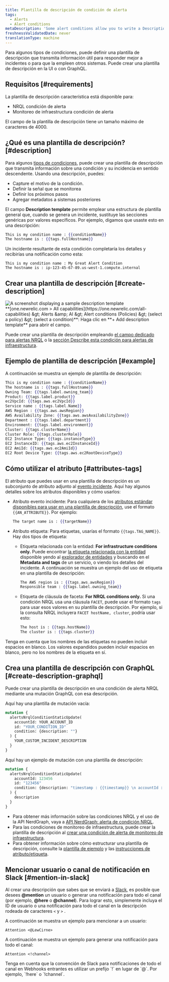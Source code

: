 ```yaml
---
title: Plantilla de descripción de condición de alerta
tags:
  - Alerts
  - Alert conditions
metaDescription: 'Some alert conditions allow you to write a Description, which adds context to your incidents and notifications.'
freshnessValidatedDate: never
translationType: machine
---
```


Para algunos tipos de condiciones, puede definir una plantilla de descripción que transmita información útil para responder mejor a incidentes o para que la empleen otros sistemas. Puede crear una plantilla de descripción en la UI o con GraphQL.

## Requisitos [#requirements]

La plantilla de descripción característica está disponible para:

* NRQL condición de alerta
* Monitoreo de infraestructura condición de alerta

El campo de la plantilla de descripción tiene un tamaño máximo de caracteres de 4000.

## ¿Qué es una plantilla de descripción? [#description]

Para algunos [tipos de condiciones](#requirements), puede crear una plantilla de descripción que transmita información sobre una condición y su incidencia en sentido descendente. Usando una descripción, puedes:

* Capture el motivo de la condición.
* Definir la señal que se monitorea
* Definir los próximos pasos
* Agregar metadatos a sistemas posteriores

El campo <DNT>**Description template**</DNT> permite emplear una estructura de plantilla general que, cuando se genera un incidente, sustituye las secciones genéricas por valores específicos. Por ejemplo, digamos que usaste esto en una descripción:

```handlebars
This is my condition name : {{conditionName}}
The hostname is : {{tags.fullHostname}}
```

Un incidente resultante de esta condición completaría los detalles y recibirías una notificación como esta:

```
This is my condition name : My Great Alert Condition
The hostname is : ip-123-45-67-89.us-west-1.compute.internal
```

## Crear una plantilla de descripción [#create-description]

<img title="description template" alt="A screenshot displaying a sample description template" src="/images/alerts_screenshot-full_custom-incident-description-alerts.webp" />

<figcaption>
  <DNT>**[one.newrelic.com &gt; All capabilities](https://one.newrelic.com/all-capabilities) &amp;gt; Alerts &amp;amp; AI &amp;gt; Alert conditions (Policies) &amp;gt; (select a policy) &amp;gt; (select a condition)**</DNT>: Haga clic en <DNT>**+ Add description template**</DNT> para abrir el campo.
</figcaption>

Puede crear una plantilla de descripción empleando [el campo dedicado para alertas NRQL](/docs/alerts-applied-intelligence/new-relic-alerts/alert-conditions/create-nrql-alert-conditions/) o la [sección Describe esta condición para alertas de infraestructura](/docs/infrastructure/new-relic-infrastructure/infrastructure-alert-conditions/infrastructure-alerts-add-edit-or-view-host-alert-information/).

## Ejemplo de plantilla de descripción [#example]

A continuación se muestra un ejemplo de plantilla de descripción:

```handlebars
This is my condition name : {{conditionName}}
The hostname is : {{tags.fullHostname}}
Owning Team: {{tags.label.owning_team}}
Product: {{tags.label.product}}
ec2VpcId: {{tags.aws.ec2VpcId}}
Service name : {{tags.label.Name}}
AWS Region : {{tags.aws.awsRegion}}
AWS Availability Zone: {{tags.aws.awsAvailabilityZone}}
Department : {{tags.label.department}}
Environment: {{tags.label.environment}}
Cluster: {{tags.clusterName}}
Cluster Role: {{tags.clusterRole}}
EC2 Instance Type: {{tags.instanceType}}
EC2 InstanceID: {{tags.aws.ec2InstanceId}}
EC2 AmiId: {{tags.aws.ec2AmiId}}
EC2 Root Device Type: {{tags.aws.ec2RootDeviceType}}
```

## Cómo utilizar el atributo [#attributes-tags]

El atributo que puedes usar en una plantilla de descripción es un subconjunto de atributo adjunto al [evento incidente](/docs/alerts-applied-intelligence/new-relic-alerts/advanced-alerts/understand-technical-concepts/incident-event-attributes). Aquí hay algunos detalles sobre los atributos disponibles y cómo usarlos:

* Atributo evento incidente: Para cualquiera de los [atributos estándar disponibles para usar en una plantilla de descripción](/docs/alerts-applied-intelligence/new-relic-alerts/advanced-alerts/understand-technical-concepts/incident-event-attributes), use el formato `{{AN_ATTRIBUTE}}`. Por ejemplo:

  ```handlebars
  The target name is : {{targetName}}
  ```

* Atributo etiqueta: Para etiquetas, usarías el formato `{{tags.TAG_NAME}}`. Hay dos tipos de etiqueta:

  * Etiqueta relacionada con la entidad: <DNT>**For infrastructure conditions only.**</DNT> Puede encontrar [la etiqueta relacionada con la entidad](/docs/new-relic-one/use-new-relic-one/core-concepts/tagging-use-tags-organize-group-what-you-monitor#) disponible yendo al [explorador de entidades](/docs/new-relic-one/use-new-relic-one/ui-data/new-relic-one-entity-explorer-view-performance-across-apps-services-hosts) y buscando en el <DNT>**Metadata and tags**</DNT> de un servicio, o viendo los detalles del incidente. A continuación se muestra un ejemplo del uso de etiqueta en una plantilla de descripción:

    ```handlebars
    The AWS region is : {{tags.aws.awsRegion}}
    Responsible team : {{tags.label.owning_team}}
    ```

  * Etiqueta de cláusula de faceta: <DNT>**For NRQL conditions only.**</DNT> Si una condición NRQL usa una cláusula `FACET`, puede usar el formato `tags` para usar esos valores en su plantilla de descripción. Por ejemplo, si la consulta NRQL incluyera `FACET hostName, cluster`, podría usar esto:

    ```handlebars
    The host is : {{tags.hostName}}
    The cluster is : {{tags.cluster}}
    ```

Tenga en cuenta que los nombres de las etiquetas no pueden incluir espacios en blanco. Los valores expandidos pueden incluir espacios en blanco, pero no los nombres de la etiqueta en sí.

## Crea una plantilla de descripción con GraphQL [#create-description-graphql]

Puede crear una plantilla de descripción en una condición de alerta NRQL mediante una mutación GraphQL con esa descripción.

Aquí hay una plantilla de mutación vacía:

```graphql
mutation {
  alertsNrqlConditionStaticUpdate(
    accountId: YOUR_ACCOUNT_ID
    id: "YOUR_CONDITION_ID"
    condition: {description: ""}
  ) {
    YOUR_CUSTOM_INCIDENT_DESCRIPTION
  }
}
```

Aquí hay un ejemplo de mutación con una plantilla de descripción:

```graphql
mutation {
  alertsNrqlConditionStaticUpdate(
    accountId: 123456
    id: "123456"
    condition: {description: "timestamp : {{timestamp}} \n accountId : {{accountId}} \n type : {{type}} \n event : {{event}} \n description : {{description}} \n policyId : {{policyId}} \n policyName: {{policyName}} \n conditionName : {{conditionName}} \n conditionId : {{conditionId}} \n product : {{product}} \n conditionType : {{conditionType}} \n RunbookUrl : {{runbookUrl}} \n nrqlQuery : {{nrqlQuery}} \n nrqlEventType : {{nrqlEventType}} \n targetID : {{targetId}} \n targetName : {{targetName}} \n commandLine : {{tags.commandLine}} \n entityGuid : {{tags.entityGuid}} \n entityName : {{tags.entityName}} \n fullHostname : {{tags.fullHostname}} \n instanceType : {{tags.instanceType}} \n processDisplayName : {{tags.processDisplayName}}"}
  ) {
    description
  }
}
```

* Para obtener más información sobre las condiciones NRQL y el uso de la API NerdGraph, vaya a [API NerdGraph: alerta de condición NRQL](/docs/alerts/alerts-nerdgraph/nerdgraph-examples/nerdgraph-api-alerts-nrql-conditions).
* Para las condiciones de monitoreo de infraestructura, puede crear la plantilla de descripción al [crear una condición de alerta de monitoreo de infraestructura](/docs/infrastructure/new-relic-infrastructure/infrastructure-alert-conditions/infrastructure-alerts-add-edit-or-view-host-alert-information).
* Para obtener información sobre cómo estructurar una plantilla de descripción, consulte la [plantilla de ejemplo](#example) y las [instrucciones de atributo/etiqueta](#attributes-tags).

## Mencionar usuario o canal de notificación en Slack [#mention-in-slack]

Al crear una descripción que sabes que se enviará a [Slack](/docs/alerts-applied-intelligence/new-relic-alerts/alert-notifications/notification-channels-control-where-send-alerts#slack), es posible que desees <DNT>**@mention**</DNT> un usuario o generar una notificación para todo el canal (por ejemplo, <DNT>**@here**</DNT> o <DNT>**@channel**</DNT>). Para lograr esto, simplemente incluya el ID de usuario o una notificación para todo el canal en la descripción rodeada de caracteres `<` y `>` .

A continuación se muestra un ejemplo para mencionar a un usuario:

```
Attention <@LewCirne>
```

A continuación se muestra un ejemplo para generar una notificación para todo el canal:

```
Attention <!channel>
```

<Callout variant="important">
  Tenga en cuenta que la convención de Slack para notificaciones de todo el canal en Webhooks entrantes es utilizar un prefijo `!` en lugar de `@`. Por ejemplo, `!here` o `!channel`.
</Callout>